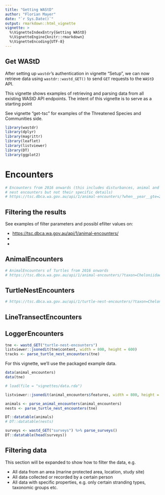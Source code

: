 ```yaml
---
title: "Getting WAStD"
author: "Florian Mayer"
date: "`r Sys.Date()`"
output: rmarkdown::html_vignette
vignette: >
  %\VignetteIndexEntry{Getting WAStD}
  %\VignetteEngine{knitr::rmarkdown}
  %\VignetteEncoding{UTF-8}
---
```


## Get WAStD

After setting up `wastdr`'s authentication in vignette "Setup", 
we can now retrieve data using `wastdr::wastd_GET()` to send `GET` 
requests to the `WAStD` API.

This vignette shows examples of retrieving and parsing data from all 
existing WAStD API endpoints. The intent of this vignette is to serve as a 
starting point

See vignette "get-tsc" for examples of the Threatened Species and Communities side. 

```r
library(wastdr)
library(dplyr)
library(magrittr)
library(leaflet)
library(listviewer)
library(DT)
library(ggplot2)
```



# Encounters
```r
# Encounters from 2016 onwards (this includes disturbances, animal and turtle 
# nest encounters but not their specific details)
# https://tsc.dbca.wa.gov.au/api/1/animal-encounters/?when__year__gte=2016

```

## Filtering the results
See examples of filter parameters and possibl efilter values on:

* [https://tsc.dbca.wa.gov.au/api/1/animal-encounters/](https://tsc.dbca.wa.gov.au/api/1/animal-encounters/)
* []()
* []()

## AnimalEncounters
```r
# AnimalEncounters of Turtles from 2016 onwards
# https://tsc.dbca.wa.gov.au/api/1/animal-encounters/?taxon=Cheloniidae&when__year__gte=2016
```

## TurtleNestEncounters

```r
# https://tsc.dbca.wa.gov.au/api/1/turtle-nest-encounters/?taxon=Cheloniidae&when__year__gte=2016
```


## LineTransectEncounters

## LoggerEncounters


```r
tne <- wastd_GET("turtle-nest-encounters")
listviewer::jsonedit(tne$content, width = 800, height = 600)
tracks <- parse_turtle_nest_encounters(tne)
```

For this vignette, we'll use the packaged example data.

```r
data(animal_encounters)
data(tne)
```

```r
# load(file = "vignettes/data.rda")
```

```r
listviewer::jsonedit(animal_encounters$features, width = 800, height = 600)

animals <- parse_animal_encounters(animal_encounters)
nests <- parse_turtle_nest_encounters(tne)

DT::datatable(animals)
# DT::datatable(nests)
```

```r
surveys <- wastd_GET("surveys") %>% parse_surveys()
DT::datatable(head(surveys))
```


## Filtering data
This section will be expanded to show how to filter the data, e.g.

* All data from an area (marine protected area, location, study site)
* All data collected or recorded by a certain person
* All data with specific properties, e.g. only certain stranding types, taxonomic groups etc.

